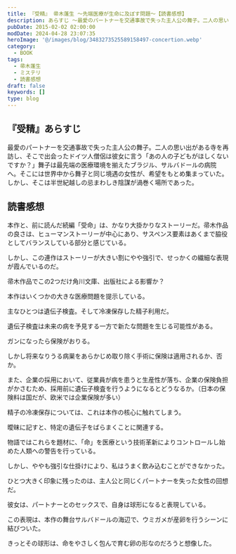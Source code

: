 ```yaml
---
title: 『受精』 帚木蓬生 ～先端医療が生命に及ぼす問題～【読書感想】
description: あらすじ ～最愛のパートナーを交通事故で失った主人公の舞子。二人の思い出がある寺を再訪し、最先端の医療環境を揃えたブラジル、サルバドールの病院へ。そこには世界中から舞子と同じ境遇の女性が希望をもとめ集まっていた。しかし、そこは半世紀越しの忌まわしき陰謀が渦巻く場所であった。
pubDate: 2015-02-02 02:00:00
modDate: 2024-04-28 23:07:35
heroImage: '@/images/blog/3483273525589158497-concertion.webp'
category:
  - BOOK
tags:
  - 帚木蓬生
  - ミステリ
  - 読書感想
draft: false
keywords: []
type: blog
---
```


## 『受精』あらすじ

最愛のパートナーを交通事故で失った主人公の舞子。二人の思い出がある寺を再訪し、そこで出会ったドイツ人僧侶は彼女に言う「あの人の子どもがほしくないですか？」舞子は最先端の医療環境を揃えたブラジル、サルバドールの病院へ。そこには世界中から舞子と同じ境遇の女性が、希望をもとめ集まっていた。しかし、そこは半世紀越しの忌まわしき陰謀が渦巻く場所であった。

## 読書感想

本作と、前に読んだ続編「受命」は、かなり大掛かりなストーリーだ。帚木作品の良さは、ヒューマンストーリーが中心にあり、サスペンス要素はあくまで脇役としてバランスしている部分と感じている。

しかし、この連作はストーリーが大きい割にやや強引で、せっかくの繊細な表現が霞んでいるのだ。

帚木作品でこの2つだけ角川文庫、出版社による影響か？

<div class='not-prose'>
  <div data-vc_mylinkbox_id='886767170'></div>
</div>

本作はいくつかの大きな医療問題を提示している。

主なひとつは遺伝子検査。そして冷凍保存した精子利用だ。

遺伝子検査は未来の病を予見する一方で新たな問題を生じる可能性がある。

ガンになったら保険がおりる。

しかし将来なりうる病巣をあらかじめ取り除く手術に保険は適用されるか、否か。

また、企業の採用において、従業員が病を患うと生産性が落ち、企業の保険負担がかさむため、採用前に遺伝子検査を行うようになるとどうなるか。（日本の保険料は国だが、欧米では企業保険が多い）

精子の冷凍保存については、これは本作の核心に触れてしまう。

曖昧に記すと、特定の遺伝子をばらまくことに関連する。

物語ではこれらを題材に、「命」を医療という技術革新によりコントロールし始めた人類への警告を行っている。

しかし、ややも強引な仕掛けにより、私はうまく飲み込むことができなかった。

ひとつ大きく印象に残ったのは、主人公と同じくパートナーを失った女性の回想だ。

彼女は、パートナーとのセックスで、自身は球形になると表現している。

この表現は、本作の舞台サルバドールの海辺で、ウミガメが産卵を行うシーンに結びついた。

きっとその球形は、命をやさしく包んで育む卵の形なのだろうと想像した。

<div class='not-prose'>
  <div data-vc_mylinkbox_id='886767166'></div>
</div>
